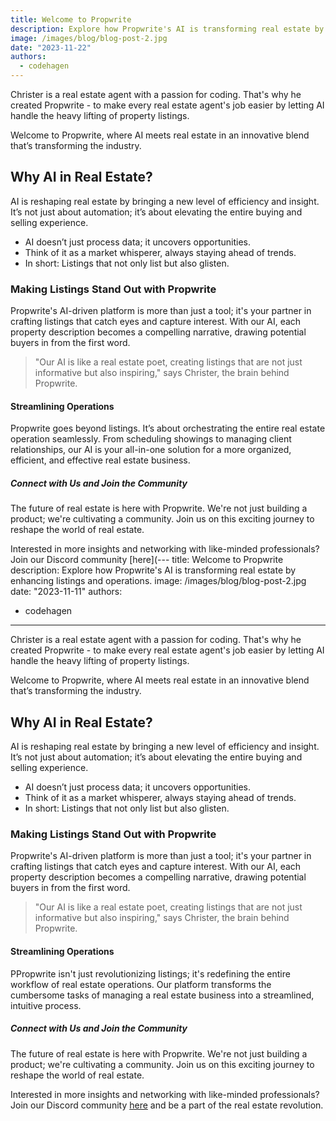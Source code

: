 ```yaml
---
title: Welcome to Propwrite
description: Explore how Propwrite's AI is transforming real estate by enhancing listings and operations.
image: /images/blog/blog-post-2.jpg
date: "2023-11-22"
authors:
  - codehagen
---
```


<Callout>
  Christer is a real estate agent with a passion for coding. That's why he
  created Propwrite - to make every real estate agent's job easier by letting AI
  handle the heavy lifting of property listings.
</Callout>

Welcome to Propwrite, where AI meets real estate in an innovative blend that’s transforming the industry.

## Why AI in Real Estate?

AI is reshaping real estate by bringing a new level of efficiency and insight. It’s not just about automation; it’s about elevating the entire buying and selling experience.

- AI doesn’t just process data; it uncovers opportunities.
- Think of it as a market whisperer, always staying ahead of trends.
- In short: Listings that not only list but also glisten.

### Making Listings Stand Out with Propwrite

Propwrite's AI-driven platform is more than just a tool; it's your partner in crafting listings that catch eyes and capture interest. With our AI, each property description becomes a compelling narrative, drawing potential buyers in from the first word.

> "Our AI is like a real estate poet, creating listings that are not just informative but also inspiring," says Christer, the brain behind Propwrite.

#### Streamlining Operations

Propwrite goes beyond listings. It’s about orchestrating the entire real estate operation seamlessly. From scheduling showings to managing client relationships, our AI is your all-in-one solution for a more organized, efficient, and effective real estate business.

##### Connect with Us and Join the Community

The future of real estate is here with Propwrite. We're not just building a product; we're cultivating a community. Join us on this exciting journey to reshape the world of real estate.

Interested in more insights and networking with like-minded professionals? Join our Discord community [here](---
title: Welcome to Propwrite
description: Explore how Propwrite's AI is transforming real estate by enhancing listings and operations.
image: /images/blog/blog-post-2.jpg
date: "2023-11-11"
authors:

- codehagen

---

<Callout>
  Christer is a real estate agent with a passion for coding. That's why he
  created Propwrite - to make every real estate agent's job easier by letting AI
  handle the heavy lifting of property listings.
</Callout>

Welcome to Propwrite, where AI meets real estate in an innovative blend that’s transforming the industry.

## Why AI in Real Estate?

AI is reshaping real estate by bringing a new level of efficiency and insight. It’s not just about automation; it’s about elevating the entire buying and selling experience.

- AI doesn’t just process data; it uncovers opportunities.
- Think of it as a market whisperer, always staying ahead of trends.
- In short: Listings that not only list but also glisten.

### Making Listings Stand Out with Propwrite

Propwrite's AI-driven platform is more than just a tool; it's your partner in crafting listings that catch eyes and capture interest. With our AI, each property description becomes a compelling narrative, drawing potential buyers in from the first word.

> "Our AI is like a real estate poet, creating listings that are not just informative but also inspiring," says Christer, the brain behind Propwrite.

#### Streamlining Operations

PPropwrite isn't just revolutionizing listings; it's redefining the entire workflow of real estate operations. Our platform transforms the cumbersome tasks of managing a real estate business into a streamlined, intuitive process.

##### Connect with Us and Join the Community

The future of real estate is here with Propwrite. We're not just building a product; we're cultivating a community. Join us on this exciting journey to reshape the world of real estate.

Interested in more insights and networking with like-minded professionals? Join our Discord community [here](https://discord.gg/wadg6fNX) and be a part of the real estate revolution.
